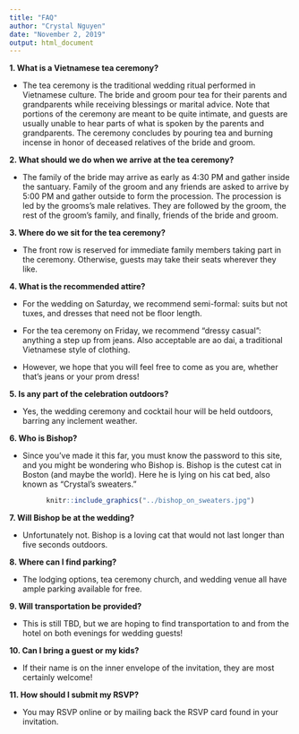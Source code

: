 ```yaml
---
title: "FAQ"
author: "Crystal Nguyen"
date: "November 2, 2019"
output: html_document
---
```


<div align="left">
**1. What is a Vietnamese tea ceremony?**

<div class="nobullet">
* The tea ceremony is the traditional wedding ritual performed in Vietnamese culture. The bride and groom pour tea for their parents and grandparents while receiving blessings or marital advice. Note that portions of the ceremony are meant to be quite intimate, and guests are usually unable to hear parts of what is spoken by the parents and grandparents. The ceremony concludes by pouring tea and burning 
incense in honor of deceased relatives of the bride and groom. 
</div>  
  
**2. What should we do when we arrive at the tea ceremony?**

<div class="nobullet">
* The family of the bride may arrive as early as 4:30 PM and gather inside the santuary. Family of the groom and any friends are asked to arrive by 5:00 PM and gather outside to form the procession. The procession is led by the grooms's male relatives. They are followed by the groom, the rest of the groom's family, and finally, friends of the bride and groom. 
</div>

**3. Where do we sit for the tea ceremony?**
<div class="nobullet">
* The front row is reserved for immediate family members taking part in the ceremony. Otherwise, guests may take their seats wherever they like.
</div>

**4. What is the recommended attire?**

<div class="nobullet">
* For the wedding on Saturday, we recommend semi-formal: suits but not 
tuxes, and dresses that need not be floor length. 

* For the tea ceremony on Friday, we recommend "dressy casual": anything a step up from jeans. Also acceptable are ao dai, a traditional Vietnamese style of clothing.

* However, we hope that you will feel free to come as you are, whether that's jeans or your prom dress!
</div>

**5. Is any part of the celebration outdoors?**
<div class="nobullet">
* Yes, the wedding ceremony and cocktail hour will be held outdoors, barring any inclement weather.
</div>

**6. Who is Bishop?**

<div class="nobullet">
* Since you've made it this far, you must know the password to this site, and you might be wondering who Bishop is. Bishop is the cutest cat in Boston (and maybe the world). Here he is lying on his cat bed, also known as "Crystal's sweaters."
</div>

<center>
```r
knitr::include_graphics("../bishop_on_sweaters.jpg")
```

</div>

<div align="left">

**7. Will Bishop be at the wedding?**
<div class="nobullet">
* Unfortunately not. Bishop is a loving cat that would not last longer than five seconds outdoors.
</div>

**8. Where can I find parking?**
<div class="nobullet">
* The lodging options, tea ceremony church, and wedding venue all have ample parking available for free.
</div>

**9. Will transportation be provided?**
<div class="nobullet">
* This is still TBD, but we are hoping to find transportation to and from the hotel on both evenings for wedding guests!
</div>

**10. Can I bring a guest or my kids?**
<div class="nobullet">
* If their name is on the inner envelope of the invitation, they are most certainly welcome!
</div>

**11. How should I submit my RSVP?**
<div class="nobullet">
* You may RSVP online or by mailing back the RSVP card found in your invitation.
</div>

</div>

<br>

<br>

<br>

<br>

<br>
